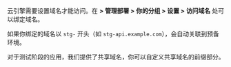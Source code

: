 
云引擎需要设置域名才能访问。在 **<Path to="engine" /> > 管理部署 > 你的分组 > 设置 > 访问域名** 处可以绑定域名。

<Conditional if={!props.noStaging}>

如果你绑定的域名以 `stg-` 开头（如 `stg-api.example.com`），会自动关联到预备环境。

</Conditional>

<Conditional if={HAS_SUB_DOMAIN}>

对于测试阶段的应用，我们提供了共享域名，你可以自定义共享域名的前缀部分。

</Conditional>
